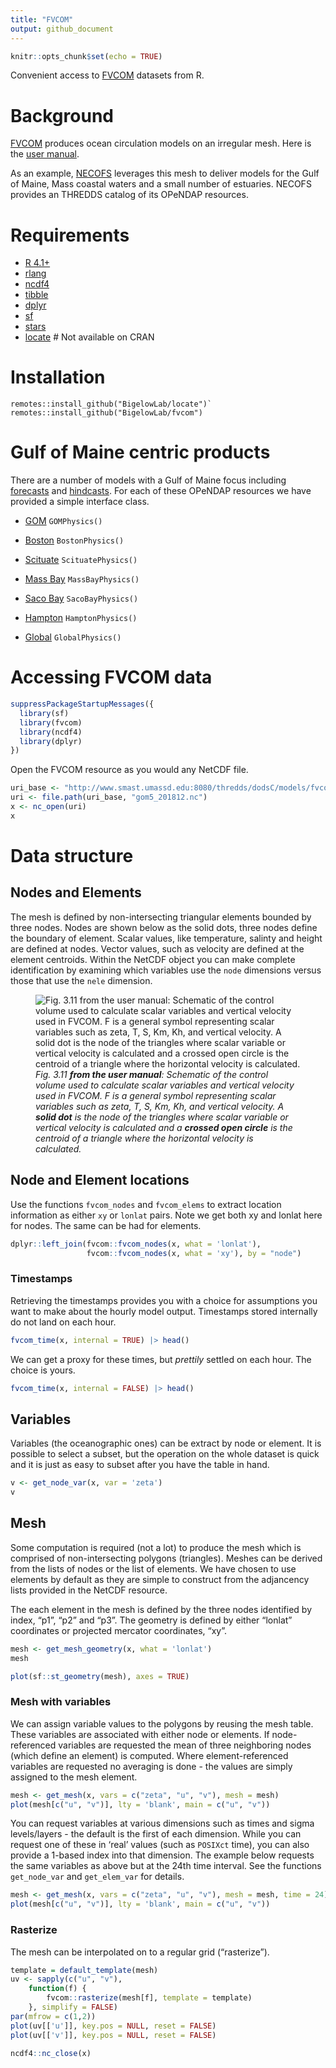 ```yaml
---
title: "FVCOM"
output: github_document
---
```


```r
knitr::opts_chunk$set(echo = TRUE)
```

Convenient access to [FVCOM](https://www.fvcom.org/) datasets from R.

# Background

[FVCOM](https://www.fvcom.org/) produces ocean circulation
models on an irregular mesh. Here is the [user
manual](http://fvcom.smast.umassd.edu/wp-content/uploads/2013/11/MITSG_12-25.pdf).

As an example, [NECOFS](http://134.88.228.119:8080/fvcomwms/) leverages
this mesh to deliver models for the Gulf of Maine, Mass coastal waters
and a small number of estuaries. NECOFS provides an THREDDS catalog of its OPeNDAP resources.

# Requirements

 + [R 4.1+](https://www.r-project.org/)
 + [rlang](https://cran.r-project.org/package=rlang)
 + [ncdf4](https://cran.r-project.org/package=ncfd4)
 + [tibble](https://cran.r-project.org/package=tibble)
 + [dplyr](https://cran.r-project.org/package=dplyr)
 + [sf](https://cran.r-project.org/package=sf)
 + [stars](https://cran.r-project.org/package=stars)
 + [locate](https://github.com/BigelowLab/locate) # Not available on CRAN

# Installation

```
remotes::install_github("BigelowLab/locate")`
remotes::install_github("BigelowLab/fvcom")
```


# Gulf of Maine centric products

There are a number of models with a Gulf of Maine focus including
[forecasts](http://www.smast.umassd.edu:8080/thredds/catalog/models/fvcom/NECOFS/Forecasts/catalog.html) and
[hindcasts](http://www.smast.umassd.edu:8080/thredds/catalog/models/fvcom/NECOFS/Archive/Seaplan_33_Hindcast_v1/catalog.html).  For each of these OPeNDAP resources we have provided a simple interface class.

  + [GOM](http://www.smast.umassd.edu:8080/thredds/dodsC/models/fvcom/NECOFS/Forecasts/NECOFS_GOM3_FORECAST.nc.html) `GOMPhysics()`
  
  + [Boston](http://www.smast.umassd.edu:8080/thredds/dodsC/models/fvcom/NECOFS/Forecasts/NECOFS_FVCOM_OCEAN_BOSTON_FORECAST.nc.html) `BostonPhysics()`
  
  + [Scituate](http://www.smast.umassd.edu:8080/thredds/dodsC/models/fvcom/NECOFS/Forecasts/NECOFS_FVCOM_OCEAN_SCITUATE_FORECAST.nc.html) `ScituatePhysics()`
  
  + [Mass Bay](http://www.smast.umassd.edu:8080/thredds/dodsC/models/fvcom/NECOFS/Forecasts/NECOFS_FVCOM_OCEAN_MASSBAY_FORECAST.nc.html) `MassBayPhysics()`
  
  + [Saco Bay](http://www.smast.umassd.edu:8080/thredds/dodsC/models/fvcom/NECOFS/Forecasts/NECOFS_FVCOM_OCEAN_SACO_FORECAST.nc.html) `SacoBayPhysics()`
  
  + [Hampton](http://www.smast.umassd.edu:8080/thredds/dodsC/models/fvcom/NECOFS/Forecasts/NECOFS_FVCOM_OCEAN_HAMPTON_FORECAST.nc.html) `HamptonPhysics()`
  
  + [Global](http://www.smast.umassd.edu:8080/thredds/dodsC/models/fvcom/NECOFS/Forecasts/NECOFS_FVCOM_OCEAN_GLOBAL_FORECAST.nc.html) `GlobalPhysics()`
  
# Accessing FVCOM data

```r
suppressPackageStartupMessages({
  library(sf) 
  library(fvcom) 
  library(ncdf4) 
  library(dplyr)
})
```

Open the FVCOM resource as you would any NetCDF file.

```r
uri_base <- "http://www.smast.umassd.edu:8080/thredds/dodsC/models/fvcom/NECOFS/Archive/Seaplan_33_Hindcast_v1"
uri <- file.path(uri_base, "gom5_201812.nc")
x <- nc_open(uri)
x
```

# Data structure

## Nodes and Elements

The mesh is defined by non-intersecting triangular elements bounded by
three nodes. Nodes are shown below as the solid dots, three nodes define
the boundary of element. Scalar values, like temperature, salinty and
height are defined at nodes. Vector values, such as velocity are defined
at the element centroids. Within the NetCDF object you can make complete
identification by examining which variables use the `node` dimensions
versus those that use the `nele` dimension.

![*Fig. 3.11 **from the user manual**: Schematic of the control volume
used to calculate scalar variables and vertical velocity used in FVCOM.
F is a general symbol representing scalar variables such as zeta, T, S,
Km, Kh, and vertical velocity. A **solid dot** is the node of the
triangles where scalar variable or vertical velocity is calculated and a
**crossed open circle** is the centroid of a triangle where the
horizontal velocity is calculated.*](inst/images/nodes-elements.png)

## Node and Element locations

Use the functions `fvcom_nodes` and `fvcom_elems` to extract location
information as either `xy` or `lonlat` pairs. Note we get both xy and
lonlat here for nodes. The same can be had for elements.

```r
dplyr::left_join(fvcom::fvcom_nodes(x, what = 'lonlat'),                   
                 fvcom::fvcom_nodes(x, what = 'xy'), by = "node") 
```

### Timestamps

Retrieving the timestamps provides you with a choice for assumptions you
want to make about the hourly model output. Timestamps stored internally
do not land on each hour.

```r
fvcom_time(x, internal = TRUE) |> head()
```

We can get a proxy for these times, but *prettily* settled on each hour.
The choice is yours.

```r
fvcom_time(x, internal = FALSE) |> head()
```

##  Variables

Variables (the oceanographic ones) can be extract by node or element. It
is possible to select a subset, but the operation on the whole dataset
is quick and it is just as easy to subset after you have the table in
hand.

```r
v <- get_node_var(x, var = 'zeta')
v
```

## Mesh

Some computation is required (not a lot) to produce the mesh which is
comprised of non-intersecting polygons (triangles). Meshes can be
derived from the lists of nodes or the list of elements. We have chosen
to use elements by default as they are simple to construct from the
adjancency lists provided in the NetCDF resource.

The each element in the mesh is defined by the three nodes identified by
index, “p1”, “p2” and “p3”. The geometry is defined by either “lonlat”
coordinates or projected mercator coordinates, “xy”.

```r
mesh <- get_mesh_geometry(x, what = 'lonlat') 
mesh
```

```r
plot(sf::st_geometry(mesh), axes = TRUE)
```


### Mesh with variables

We can assign variable values to the polygons by reusing the mesh table.
These variables are associated with either node or elements. If
node-referenced variables are requested the mean of three neighboring
nodes (which define an element) is computed. Where element-referenced
variables are requested no averaging is done - the values are simply
assigned to the mesh element.

```r
mesh <- get_mesh(x, vars = c("zeta", "u", "v"), mesh = mesh)
plot(mesh[c("u", "v")], lty = 'blank', main = c("u", "v"))
```


You can request variables at various dimensions such as times and sigma
levels/layers - the default is the first of each dimension. While you
can request one of these in ‘real’ values (such as `POSIXct` time), you
can also provide a 1-based index into that dimension. The example below
requests the same variables as above but at the 24th time interval. See
the functions `get_node_var` and `get_elem_var` for details.

```r
mesh <- get_mesh(x, vars = c("zeta", "u", "v"), mesh = mesh, time = 24)
plot(mesh[c("u", "v")], lty = 'blank', main = c("u", "v"))
```

### Rasterize

The mesh can be interpolated on to a regular grid (“rasterize”).

```r
template = default_template(mesh)
uv <- sapply(c("u", "v"), 
    function(f) {
        fvcom::rasterize(mesh[f], template = template) 
    }, simplify = FALSE)
par(mfrow = c(1,2))
plot(uv[['u']], key.pos = NULL, reset = FALSE)
plot(uv[['v']], key.pos = NULL, reset = FALSE)
```



```r
ncdf4::nc_close(x)
```